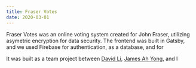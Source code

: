 ```yaml
---
title: Fraser Votes
date: 2020-03-01
---
```


Fraser Votes was an online voting system created for John Fraser, utilizing
asymetric encryption for data security. The frontend was built in Gatsby, and
we used Firebase for authentication, as a database, and for 

It was built as a team project between
[David Li](https://github.com/davidli3100),
[James Ah Yong](https://github.com/retrocraft), and I
